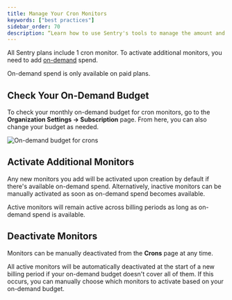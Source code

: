 ```yaml
---
title: Manage Your Cron Monitors
keywords: ["best practices"]
sidebar_order: 70
description: “Learn how to use Sentry's tools to manage the amount and types of cron monitors you pay for.”
---
```


All Sentry plans include 1 cron monitor. To activate additional monitors, you need to add [on-demand](/product/accounts/pricing/#on-demand-capacity) spend.

<Note>

On-demand spend is only available on paid plans.

</Note>

## Check Your On-Demand Budget

To check your monthly on-demand budget for cron monitors, go to the **Organization Settings -> Subscription** page. From here, you can also change your budget as needed.

![On-demand budget for crons](manage-crons-on-demand-budgets.png)

## Activate Additional Monitors

Any new monitors you add will be activated upon creation by default if there's available on-demand spend. Alternatively, inactive monitors can be manually activated as soon as on-demand spend becomes available.

Active monitors will remain active across billing periods as long as on-demand spend is available.

## Deactivate Monitors

Monitors can be manually deactivated from the **Crons** page at any time.

All active monitors will be automatically deactivated at the start of a new billing period if your on-demand budget doesn't cover all of them. If this occurs, you can manually choose which monitors to activate based on your on-demand budget.

